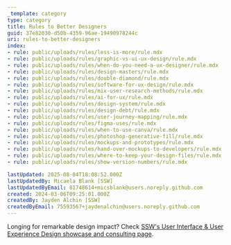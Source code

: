 ```yaml
---
_template: category
type: category
title: Rules to Better Designers
guid: 37e82030-d50b-4359-96ae-19490978244c
uri: rules-to-better-designers
index:
- rule: public/uploads/rules/less-is-more/rule.mdx
- rule: public/uploads/rules/graphic-vs-ui-ux-design/rule.mdx
- rule: public/uploads/rules/when-do-you-need-a-ux-designer/rule.mdx
- rule: public/uploads/rules/design-masters/rule.mdx
- rule: public/uploads/rules/double-diamond/rule.mdx
- rule: public/uploads/rules/software-for-ux-design/rule.mdx
- rule: public/uploads/rules/mix-user-research-methods/rule.mdx
- rule: public/uploads/rules/ai-for-ux/rule.mdx
- rule: public/uploads/rules/design-system/rule.mdx
- rule: public/uploads/rules/design-debt/rule.mdx
- rule: public/uploads/rules/user-journey-mapping/rule.mdx
- rule: public/uploads/rules/figma-uses/rule.mdx
- rule: public/uploads/rules/when-to-use-canva/rule.mdx
- rule: public/uploads/rules/photoshop-generative-fill/rule.mdx
- rule: public/uploads/rules/mockups-and-prototypes/rule.mdx
- rule: public/uploads/rules/hand-over-mockups-to-developers/rule.mdx
- rule: public/uploads/rules/where-to-keep-your-design-files/rule.mdx
- rule: public/uploads/rules/show-version-numbers/rule.mdx

lastUpdated: 2025-08-04T18:08:52.000Z
lastUpdatedBy: Micaela Blank [SSW]
lastUpdatedByEmail: 81748614+micsblank@users.noreply.github.com
created: 2024-03-06T09:25:01.000Z
createdBy: Jayden Alchin [SSW]
createdByEmail: 75593567+jaydenalchin@users.noreply.github.com
---
```


Longing for remarkable design impact? Check [SSW's User Interface & User Experience Design showcase and consulting page](https://www.ssw.com.au/consulting/ui-ux-design).
